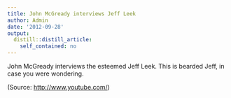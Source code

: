 ```yaml
---
title: John McGready interviews Jeff Leek
author: Admin
date: '2012-09-28'
output:
  distill::distill_article:
    self_contained: no
---
```


John McGready interviews the esteemed Jeff Leek. This is bearded Jeff, in case you were wondering.

<div class="attribution">
  (<span>Source:</span> <a href="http://www.youtube.com/">http://www.youtube.com/</a>)
</div>
